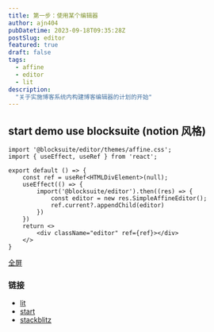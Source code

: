 ```yaml
---
title: 第一步：使用某个编辑器
author: ajn404
pubDatetime: 2023-09-18T09:35:28Z
postSlug: editor
featured: true
draft: false
tags:
  - affine
  - editor
  - lit
description:
  "关于实施博客系统内构建博客编辑器的计划的开始"
---
```




## start demo use blocksuite (notion 风格)


<Editor client:only="react"/>


```tsx
import '@blocksuite/editor/themes/affine.css';
import { useEffect, useRef } from 'react';

export default () => {
    const ref = useRef<HTMLDivElement>(null);
    useEffect(() => {
        import('@blocksuite/editor').then((res) => {
            const editor = new res.SimpleAffineEditor();
            ref.current?.appendChild(editor)
        })
    })
    return <>
        <div className="editor" ref={ref}></div>
    </>
}
```

[全屏](/mono_notes/editor)



### 链接

- [lit](https://lit.dev/)
- [start](https://blocksuite.affine.pro/getting-started.html)
- [stackblitz](https://stackblitz.com/github/toeverything/blocksuite?file=packages%2Fplayground%2Fapps%2Fdefault%2Fcomponents%2Fquick-edgeless-menu.ts)